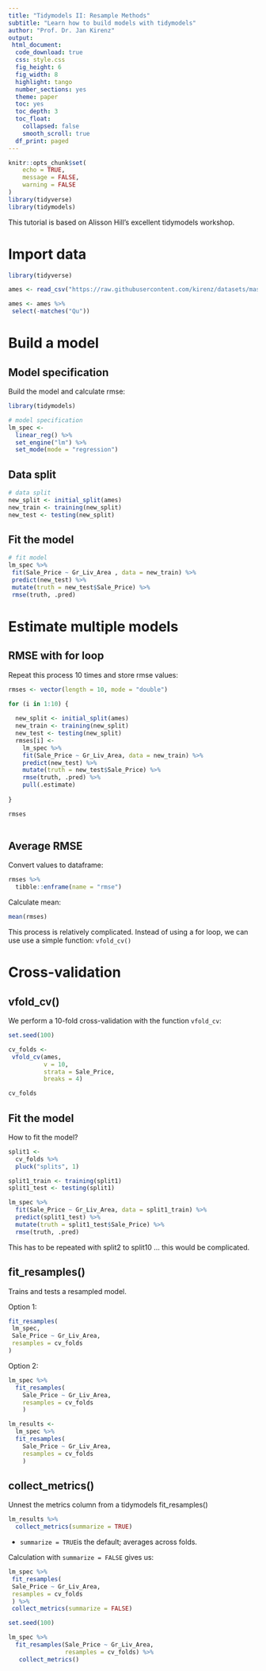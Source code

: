```yaml
---
title: "Tidymodels II: Resample Methods"
subtitle: "Learn how to build models with tidymodels"
author: "Prof. Dr. Jan Kirenz"
output:
 html_document:
  code_download: true 
  css: style.css 
  fig_height: 6
  fig_width: 8
  highlight: tango
  number_sections: yes
  theme: paper
  toc: yes
  toc_depth: 3
  toc_float: 
    collapsed: false
    smooth_scroll: true 
  df_print: paged
---
```


```r
knitr::opts_chunk$set(
	echo = TRUE,
	message = FALSE,
	warning = FALSE
)
library(tidyverse)
library(tidymodels)
```

This tutorial is based on Alisson Hill's excellent tidymodels workshop. 

# Import data

```r
library(tidyverse)

ames <- read_csv("https://raw.githubusercontent.com/kirenz/datasets/master/ames.csv")

ames <- ames %>%
 select(-matches("Qu"))

```


# Build a model

## Model specification

Build the model and calculate rmse:

```r
library(tidymodels)

# model specification
lm_spec <- 
  linear_reg() %>% 
  set_engine("lm") %>% 
  set_mode(mode = "regression")

```

## Data split

```r
# data split
new_split <- initial_split(ames) 
new_train <- training(new_split) 
new_test <- testing(new_split)
```

## Fit the model

```r

# fit model 
lm_spec %>%
 fit(Sale_Price ~ Gr_Liv_Area , data = new_train) %>%
 predict(new_test) %>%
 mutate(truth = new_test$Sale_Price) %>%
 rmse(truth, .pred)

```


# Estimate multiple models

## RMSE with for loop

Repeat this process 10 times and store rmse values:

```r

rmses <- vector(length = 10, mode = "double") 

for (i in 1:10) {
  
  new_split <- initial_split(ames)
  new_train <- training(new_split)
  new_test <- testing(new_split)
  rmses[i] <-
    lm_spec %>%
    fit(Sale_Price ~ Gr_Liv_Area, data = new_train) %>%
    predict(new_test) %>%
    mutate(truth = new_test$Sale_Price) %>%
    rmse(truth, .pred) %>%
    pull(.estimate)
 
}

rmses
  
```

## Average RMSE

Convert values to dataframe:

```r
rmses %>% 
  tibble::enframe(name = "rmse")
```


Calculate mean:

```r
mean(rmses)
```

This process is relatively complicated. Instead of using a for loop, we can use use a simple function: `vfold_cv()`

# Cross-validation

## vfold_cv()

We perform a 10-fold cross-validation with the function `vfold_cv`:

```r
set.seed(100)

cv_folds <-
 vfold_cv(ames, 
          v = 10, 
          strata = Sale_Price,
          breaks = 4) 

cv_folds
```


## Fit the model

How to fit the model?

```r

split1 <- 
  cv_folds %>% 
  pluck("splits", 1) 

split1_train <- training(split1)
split1_test <- testing(split1)

lm_spec %>% 
  fit(Sale_Price ~ Gr_Liv_Area, data = split1_train) %>%
  predict(split1_test) %>%
  mutate(truth = split1_test$Sale_Price) %>%
  rmse(truth, .pred)

```

This has to be repeated with split2 to split10 ... this would be complicated.

## fit_resamples()

Trains and tests a resampled model. 

Option 1:

```r

fit_resamples(
 lm_spec,
 Sale_Price ~ Gr_Liv_Area,
 resamples = cv_folds
)

```

Option 2:

```r

lm_spec %>% 
  fit_resamples(
    Sale_Price ~ Gr_Liv_Area,
    resamples = cv_folds
    )

```

```r
lm_results <- 
  lm_spec %>% 
  fit_resamples(
    Sale_Price ~ Gr_Liv_Area,
    resamples = cv_folds
    )
```


## collect_metrics()

Unnest the metrics column from a tidymodels fit_resamples()

```r

lm_results %>% 
  collect_metrics(summarize = TRUE)

```

* `summarize = TRUE`is the default; averages across folds.

Calculation with `summarize = FALSE` gives us:

```r
lm_spec %>%
 fit_resamples(
 Sale_Price ~ Gr_Liv_Area,
 resamples = cv_folds
 ) %>%
 collect_metrics(summarize = FALSE)
```


```r
set.seed(100)

lm_spec %>%
  fit_resamples(Sale_Price ~ Gr_Liv_Area,
                resamples = cv_folds) %>%
   collect_metrics()

```

